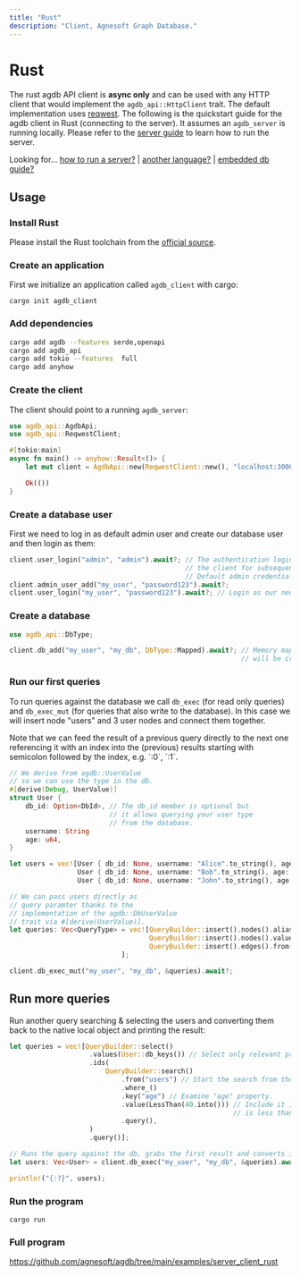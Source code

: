 ```yaml
---
title: "Rust"
description: "Client, Agnesoft Graph Database."
---
```



# Rust

The rust agdb API client is **async only** and can be used with any HTTP client that would implement the `agdb_api::HttpClient` trait. The default implementation uses [reqwest](https://crates.io/crates/reqwest). The following is the quickstart guide for the agdb client in Rust (connecting to the server). It assumes an `agdb_server` is running locally. Please refer to the [server guide](/docs/guides/how-to-run-server) to learn how to run the server.

Looking for... [how to run a server?](/docs/guides/how-to-run-server) | [another language?](/api-docs/openapi) | [embedded db guide?](/docs/guides/quickstart)

## Usage

<Steps>

### Install Rust

Please install the Rust toolchain from the [official source](https://www.rust-lang.org/tools/install).

### Create an application

First we initialize an application called `agdb_client` with cargo:

```
cargo init agdb_client
```

### Add dependencies

```bash
cargo add agdb --features serde,openapi
cargo add agdb_api
cargo add tokio --features  full
cargo add anyhow
```

### Create the client

The client should point to a running `agdb_server`:

```rs
use agdb_api::AgdbApi;
use agdb_api::ReqwestClient;

#[tokio:main]
async fn main() -> anyhow::Result<()> {
    let mut client = AgdbApi::new(ReqwestClient::new(), "localhost:3000");

    Ok(())
}
```

### Create a database user

First we need to log in as default admin user and create our database user and then login as them:

```rs
client.user_login("admin", "admin").await?; // The authentication login is stored in
                                            // the client for subsequent API calls.
                                            // Default admin credentials are "admin/admin".
client.admin_user_add("my_user", "password123").await?;
client.user_login("my_user", "password123").await?; // Login as our newly created user.
```

### Create a database

```rs
use agdb_api::DbType;

client.db_add("my_user", "my_db", DbType::Mapped).await?; // Memory mapped database called "my_db"
                                                          // will be created under our "my_user".
```

### Run our first queries

To run queries against the database we call `db_exec` (for read only queries) and `db_exec_mut` (for queries that also write to the database). In this case we will insert node "users" and 3 user nodes and connect them together.

<Callout>
    Note that we can feed the result of a previous query directly to the next
    one referencing it with an index into the (previous) results starting with
    semicolon followed by the index, e.g. `:0`, `:1`.
</Callout>

```rs
// We derive from agdb::UserValue
// so we can use the type in the db.
#[derive(Debug, UserValue)]
struct User {
    db_id: Option<DbId>, // The db_id member is optional but
                         // it allows querying your user type
                         // from the database.
    username: String
    age: u64,
}

let users = vec![User { db_id: None, username: "Alice".to_string(), age: 40 },
                 User { db_id: None, username: "Bob".to_string(), age: 30 },
                 User { db_id: None, username: "John".to_string(), age: 20 }];

// We can pass users directly as
// query paramter thanks to the
// implementation of the agdb::DbUserValue
// trait via #[derive(UserValue)].
let queries: Vec<QueryType> = vec![QueryBuilder::insert().nodes().aliases("users").query().into(),
                                   QueryBuilder::insert().nodes().values(&users).query().into(),
                                   QueryBuilder::insert().edges().from("users").to(":1").query().into(),
                            ];

client.db_exec_mut("my_user", "my_db", &queries).await?;
```

## Run more queries

Run another query searching & selecting the users and converting them back to the native local object and printing the result:

```rs
let queries = vec![QueryBuilder::select()
                    .values(User::db_keys()) // Select only relevant properties for the User struct.
                    .ids(
                        QueryBuilder::search()
                            .from("users") // Start the search from the "users" node.
                            .where_()
                            .key("age") // Examine "age" property.
                            .value(LessThan(40.into())) // Include it in the search result if the value
                                                        // is less than 40.
                            .query(),
                    )
                    .query()];

// Runs the query against the db, grabs the first result and converts it to the collection of users.
let users: Vec<User> = client.db_exec("my_user", "my_db", &queries).await?[0].try_into()?;

println!("{:?}", users);
```

### Run the program

```
cargo run
```

### Full program

https://github.com/agnesoft/agdb/tree/main/examples/server_client_rust

</Steps>
